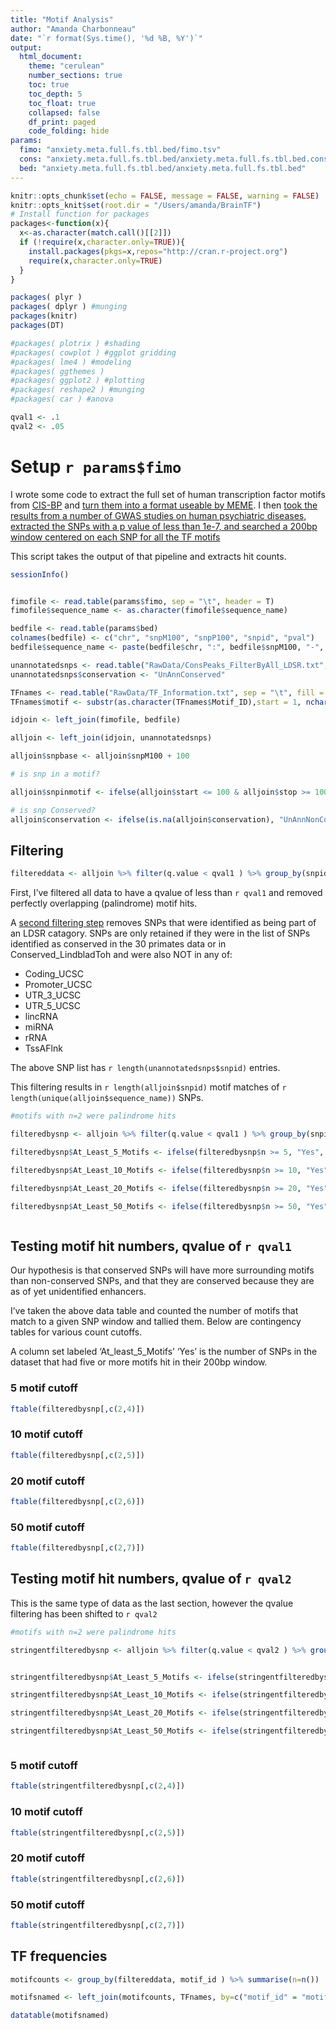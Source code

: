 ```yaml
---
title: "Motif Analysis"
author: "Amanda Charbonneau"
date: "`r format(Sys.time(), '%d %B, %Y')`"
output:
  html_document:
    theme: "cerulean"
    number_sections: true
    toc: true
    toc_depth: 5
    toc_float: true
    collapsed: false
    df_print: paged
    code_folding: hide
params:
  fimo: "anxiety.meta.full.fs.tbl.bed/fimo.tsv"
  cons: "anxiety.meta.full.fs.tbl.bed/anxiety.meta.full.fs.tbl.bed.cons"
  bed: "anxiety.meta.full.fs.tbl.bed/anxiety.meta.full.fs.tbl.bed"
---
```


```r
knitr::opts_chunk$set(echo = FALSE, message = FALSE, warning = FALSE)
knitr::opts_knit$set(root.dir = "/Users/amanda/BrainTF")
# Install function for packages    
packages<-function(x){
  x<-as.character(match.call()[[2]])
  if (!require(x,character.only=TRUE)){
    install.packages(pkgs=x,repos="http://cran.r-project.org")
    require(x,character.only=TRUE)
  }
}

packages( plyr )
packages( dplyr ) #munging
packages(knitr)
packages(DT)

#packages( plotrix ) #shading
#packages( cowplot ) #ggplot gridding
#packages( lme4 ) #modeling
#packages( ggthemes )
#packages( ggplot2 ) #plotting
#packages( reshape2 ) #munging
#packages( car ) #anova


```

```r

qval1 <- .1
qval2 <- .05

```

# Setup `r params$fimo`

I wrote some code to extract the full set of human transcription factor motifs from [CIS-BP]( http://cisbp.ccbr.utoronto.ca) and [turn them into a format useable by MEME](https://github.com/ACharbonneau/TFpsych/blob/master/1_format_motifs.sh). I then [took the results from a number of GWAS studies on human psychiatric diseases, extracted the SNPs with a p value of less than 1e-7, and searched a 200bp window centered on each SNP for all the TF motifs](https://github.com/ACharbonneau/TFpsych/blob/master/2_makebedfiles_scanmotifs.sh)

This script takes the output of that pipeline and extracts hit counts.


```r

sessionInfo()


fimofile <- read.table(params$fimo, sep = "\t", header = T)
fimofile$sequence_name <- as.character(fimofile$sequence_name)

bedfile <- read.table(params$bed)
colnames(bedfile) <- c("chr", "snpM100", "snpP100", "snpid", "pval")
bedfile$sequence_name <- paste(bedfile$chr, ":", bedfile$snpM100, "-", bedfile$snpP100, sep="")

unannotatedsnps <- read.table("RawData/ConsPeaks_FilterByAll_LDSR.txt", col.names = "snpid")
unannotatedsnps$conservation <- "UnAnnConserved"

TFnames <- read.table("RawData/TF_Information.txt", sep = "\t", fill = TRUE, header = TRUE)
TFnames$motif <- substr(as.character(TFnames$Motif_ID),start = 1, nchar(as.character(TFnames$Motif_ID))-5)

```

```r
idjoin <- left_join(fimofile, bedfile)

alljoin <- left_join(idjoin, unannotatedsnps)

alljoin$snpbase <- alljoin$snpM100 + 100

# is snp in a motif?

alljoin$snpinmotif <- ifelse(alljoin$start <= 100 & alljoin$stop >= 100, "Yes", "No")

# is snp Conserved?
alljoin$conservation <- ifelse(is.na(alljoin$conservation), "UnAnnNonConserved", "UnAnnConserved")


```


## Filtering

```r

filtereddata <- alljoin %>% filter(q.value < qval1 ) %>% group_by(snpid, sequence_name, start, stop, motif_id, conservation, snpinmotif) %>% summarise(n=n())


```
First, I've filtered all data to have a qvalue of less than `r qval1` and removed perfectly overlapping (palindrome) motif hits. 

A [second filtering step](https://github.com/ACharbonneau/ubiquitous-succotash/blob/master/2.0_metafiltering.sb) removes SNPs that were identified as being part of an LDSR catagory. SNPs are only retained if they were in the list of SNPs identified as conserved in the 30 primates data or in Conserved_LindbladToh and were also NOT in any of:

 * Coding_UCSC
 * Promoter_UCSC
 * UTR_3_UCSC
 * UTR_5_UCSC
 * lincRNA
 * miRNA
 * rRNA
 * TssAFlnk

The above SNP list has `r length(unannotatedsnps$snpid)` entries.

This filtering results in `r length(alljoin$snpid)` motif matches of `r length(unique(alljoin$sequence_name))` SNPs.


```r
#motifs with n=2 were palindrome hits

filteredbysnp <- alljoin %>% filter(q.value < qval1 ) %>% group_by(snpid, conservation) %>% summarise(n=n())

filteredbysnp$At_Least_5_Motifs <- ifelse(filteredbysnp$n >= 5, "Yes", "No")

filteredbysnp$At_Least_10_Motifs <- ifelse(filteredbysnp$n >= 10, "Yes", "No")

filteredbysnp$At_Least_20_Motifs <- ifelse(filteredbysnp$n >= 20, "Yes", "No")

filteredbysnp$At_Least_50_Motifs <- ifelse(filteredbysnp$n >= 50, "Yes", "No")



```

## Testing motif hit numbers, qvalue of `r qval1`

Our hypothesis is that conserved SNPs will have more surrounding motifs than non-conserved SNPs, and that they are conserved because they are as of yet unidentified enhancers. 

I've taken the above data table and counted the number of motifs that match to a given SNP window and tallied them. Below are contingency tables for various count cutoffs. 

A column set labeled 'At_least_5_Motifs' 'Yes' is the number of SNPs in the dataset that had five or more motifs hit in their 200bp window. 

### 5 motif cutoff 
```r


ftable(filteredbysnp[,c(2,4)])

```
### 10 motif cutoff 

```r
ftable(filteredbysnp[,c(2,5)])

```

### 20 motif cutoff 

```r
ftable(filteredbysnp[,c(2,6)])
```

### 50 motif cutoff 

```r

ftable(filteredbysnp[,c(2,7)])
```

## Testing motif hit numbers, qvalue of `r qval2`

This is the same type of data as the last section, however the qvalue filtering has been shifted to `r qval2`

```r
#motifs with n=2 were palindrome hits

stringentfilteredbysnp <- alljoin %>% filter(q.value < qval2 ) %>% group_by(snpid, conservation) %>% summarise(n=n())


stringentfilteredbysnp$At_Least_5_Motifs <- ifelse(stringentfilteredbysnp$n >= 5, "Yes", "No")

stringentfilteredbysnp$At_Least_10_Motifs <- ifelse(stringentfilteredbysnp$n >= 10, "Yes", "No")

stringentfilteredbysnp$At_Least_20_Motifs <- ifelse(stringentfilteredbysnp$n >= 20, "Yes", "No")

stringentfilteredbysnp$At_Least_50_Motifs <- ifelse(stringentfilteredbysnp$n >= 50, "Yes", "No")



```

### 5 motif cutoff 
```r


ftable(stringentfilteredbysnp[,c(2,4)])

```
### 10 motif cutoff 

```r
ftable(stringentfilteredbysnp[,c(2,5)])

```

### 20 motif cutoff 

```r
ftable(stringentfilteredbysnp[,c(2,6)])
```

### 50 motif cutoff 

```r

ftable(stringentfilteredbysnp[,c(2,7)])
```


## TF frequencies

```r
motifcounts <- group_by(filtereddata, motif_id ) %>% summarise(n=n())

motifsnamed <- left_join(motifcounts, TFnames, by=c("motif_id" = "motif")) %>% select(motif_id, DBID, TF_Name, Family_Name, Motif_Type, n)

datatable(motifsnamed)
```


